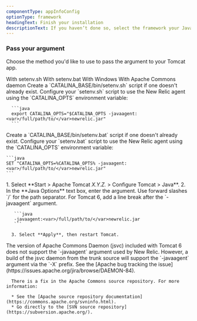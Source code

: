```yaml
---
componentType: appInfoConfig
optionType: framework 
headingText: Finish your installation
descriptionText: If you haven’t done so, select the framework your Java app is using.
---
```


### Pass your argument

Choose the method you'd like to use to pass the argument to your Tomcat app.

<Tabs>
  <TabsBar>
    <TabsBarItem id="tomcat-setenvsh">With setenv.sh</TabsBarItem>
    <TabsBarItem id="tomcat-setenvbat">With setenv.bat</TabsBarItem>
    <TabsBarItem id="tomcat-windows">With Windows</TabsBarItem>
    <TabsBarItem id="apache-commons-daemon">With Apache Commons daemon</TabsBarItem>
  </TabsBar>

  <TabsPages>
    <TabsPageItem id="tomcat-setenvsh">
      Create a `CATALINA_BASE/bin/setenv.sh` script if one doesn't already exist. Configure your `setenv.sh` script to use the New Relic agent using the `CATALINA_OPTS` environment variable:

      ```java
      export CATALINA_OPTS="$CATALINA_OPTS -javaagent:<var>/full/path/to/</var>newrelic.jar"
      ```
     
  </TabsPageItem>
  <TabsPageItem id="tomcat-setenvbat">
    Create a `CATALINA_BASE/bin/setenv.bat` script if one doesn't already exist. Configure your `setenv.bat` script to use the New Relic agent using the `CATALINA_OPTS` environment variable:

    ```java
    SET "CATALINA_OPTS=%CATALINA_OPTS% -javaagent:<var>/full/path/to/</var>newrelic.jar"
    ```
     
  </TabsPageItem>
    <TabsPageItem id="tomcat-windows">
      1. Select **Start > Apache Tomcat <var>X.Y.Z.</var> > Configure Tomcat > Java**.
      2. In the **Java Options** text box, enter the argument. Use forward slashes `/` for the path separator. For Tomcat 6, add a line break after the `-javaagent` argument.

       ```java
       -javaagent:<var>/full/path/to/</var>newrelic.jar
       ```
      
      3. Select **Apply**, then restart Tomcat.
     
  </TabsPageItem>
    <TabsPageItem id="apache-commons-daemon">
      The version of Apache Commons Daemon (jsvc) included with Tomcat 6 does not support the `-javaagent` argument used by New Relic. However, a build of the jsvc daemon from the trunk source will support the `-javaagent` argument via the `-X` prefix. See the [Apache bug tracking the issue](https://issues.apache.org/jira/browse/DAEMON-84).

      There is a fix in the Apache Commons source repository. For more information:

      * See the [Apache source repository documentation](https://commons.apache.org/svninfo.html).
      * Go directly to the [SVN source repository](https://subversion.apache.org/).
  </TabsPageItem>
  </TabsPages>
</Tabs>

  

  

